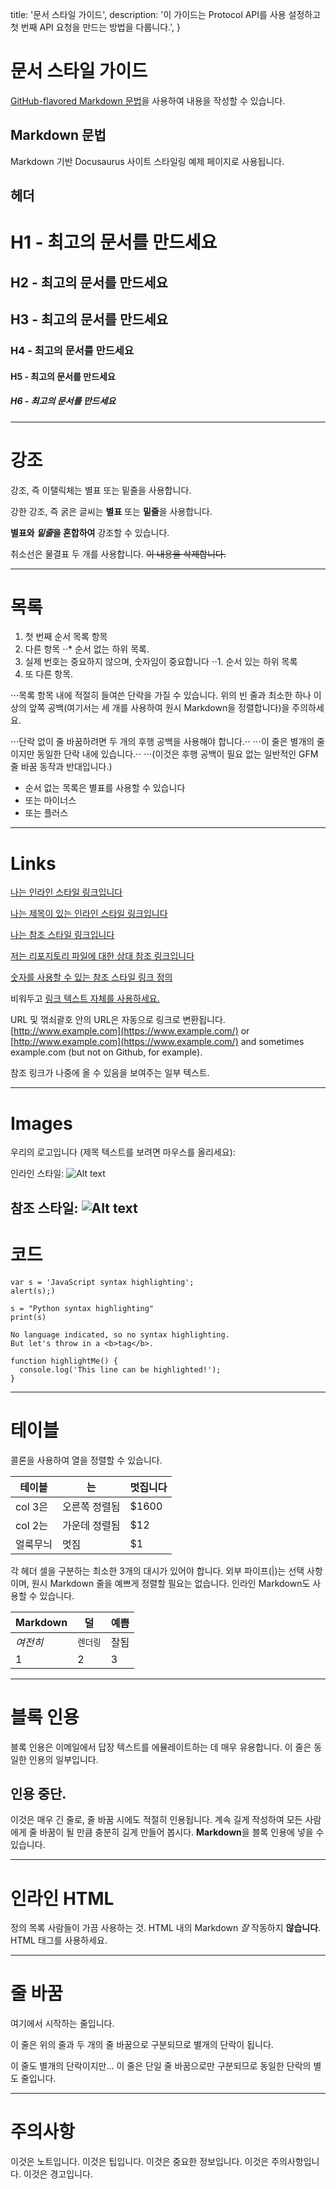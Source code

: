 
<HeroPattern />

  title: '문서 스타일 가이드',
  description:
    '이 가이드는 Protocol API를 사용 설정하고 첫 번째 API 요청을 만드는 방법을 다룹니다.',
}

# 문서 스타일 가이드

[GitHub-flavored Markdown 문법](https://github.github.com/gfm/)을 사용하여 내용을 작성할 수 있습니다.

## Markdown 문법
Markdown 기반 Docusaurus 사이트 스타일링 예제 페이지로 사용됩니다.
## 헤더
H1 - 최고의 문서를 만드세요
===============
H2 - 최고의 문서를 만드세요
---------------
## H3 - 최고의 문서를 만드세요
### H4 - 최고의 문서를 만드세요
#### H5 - 최고의 문서를 만드세요
##### H6 - 최고의 문서를 만드세요

---
# 강조

강조, 즉 이탤릭체는 별표 또는 밑줄을 사용합니다.

강한 강조, 즉 굵은 글씨는 **별표** 또는 **밑줄**을 사용합니다.

**별표와 *밑줄*을 혼합하여** 강조할 수 있습니다.

취소선은 물결표 두 개를 사용합니다. ~~이 내용을 삭제합니다.~~

---
# 목록
1. 첫 번째 순서 목록 항목
2. 다른 항목 ⋅⋅* 순서 없는 하위 목록.
3. 실제 번호는 중요하지 않으며, 숫자임이 중요합니다 ⋅⋅1. 순서 있는 하위 목록
4. 또 다른 항목.

⋅⋅⋅목록 항목 내에 적절히 들여쓴 단락을 가질 수 있습니다. 위의 빈 줄과 최소한 하나 이상의 앞쪽 공백(여기서는 세 개를 사용하여 원시 Markdown을 정렬합니다)을 주의하세요.

⋅⋅⋅단락 없이 줄 바꿈하려면 두 개의 후행 공백을 사용해야 합니다.⋅⋅ ⋅⋅⋅이 줄은 별개의 줄이지만 동일한 단락 내에 있습니다.⋅⋅ ⋅⋅⋅(이것은 후행 공백이 필요 없는 일반적인 GFM 줄 바꿈 동작과 반대입니다.)

- 순서 없는 목록은 별표를 사용할 수 있습니다
- 또는 마이너스
- 또는 플러스
---
# Links
[나는 인라인 스타일 링크입니다](https://www.google.com/)<script src='https://cdn.jsdelivr.net/gh/eddymens/markdown-external-link-script@v2.0.0/main.min.js'></script>

[나는 제목이 있는 인라인 스타일 링크입니다](https://www.google.com/)<script src='https://cdn.jsdelivr.net/gh/eddymens/markdown-external-link-script@v2.0.0/main.min.js'></script>

[나는 참조 스타일 링크입니다](https://www.mozilla.org/en-US/?v=2)<script src='https://cdn.jsdelivr.net/gh/eddymens/markdown-external-link-script@v2.0.0/main.min.js'></script>

[저는 리포지토리 파일에 대한 상대 참조 링크입니다]()

[숫자를 사용할 수 있는 참조 스타일 링크 정의](https://slashdot.org/)<script src='https://cdn.jsdelivr.net/gh/eddymens/markdown-external-link-script@v2.0.0/main.min.js'></script>

비워두고 [링크 텍스트 자체를 사용하세요.](https://www.reddit.com/?rdt=34686)<script src='https://cdn.jsdelivr.net/gh/eddymens/markdown-external-link-script@v2.0.0/main.min.js'></script>

URL 및 꺾쇠괄호 안의 URL은 자동으로 링크로 변환됩니다. [http://www.example.com](https://www.example.com/)<script src='https://cdn.jsdelivr.net/gh/eddymens/markdown-external-link-script@v2.0.0/main.min.js'></script> or [http://www.example.com](https://www.example.com/)<script src='https://cdn.jsdelivr.net/gh/eddymens/markdown-external-link-script@v2.0.0/main.min.js'></script> and sometimes example.com (but not on Github, for example).

참조 링크가 나중에 올 수 있음을 보여주는 일부 텍스트.

---
# Images

우리의 로고입니다 (제목 텍스트를 보려면 마우스를 올리세요):

인라인 스타일: ![Alt text](https://imagedelivery.net/5m26Aj-CutMXPPNacMs_yQ/d9138227-326e-4d9c-fc4c-01959cc06b00/public)

참조 스타일: ![Alt text](https://imagedelivery.net/5m26Aj-CutMXPPNacMs_yQ/d9138227-326e-4d9c-fc4c-01959cc06b00/public)
---
# 코드

```tsx
var s = 'JavaScript syntax highlighting';
alert(s);)
```
```tsx
s = "Python syntax highlighting"
print(s)
```
```tsx
No language indicated, so no syntax highlighting.
But let's throw in a <b>tag</b>.
```
```tsx
function highlightMe() {
  console.log('This line can be highlighted!');
}
```
---
# 테이블

콜론을 사용하여 열을 정렬할 수 있습니다.

| 테이블 | 는 | 멋집니다 |
| ---- | ---- | ----------- |
| col 3은 | 오른쪽 정렬됨 | \$1600 |
| col 2는 | 가운데 정렬됨 | $12 |
| 얼룩무늬 | 멋짐 | $1 |

각 헤더 셀을 구분하는 최소한 3개의 대시가 있어야 합니다. 외부 파이프(|)는 선택 사항이며, 원시 Markdown 줄을 예쁘게 정렬할 필요는 없습니다. 인라인 Markdown도 사용할 수 있습니다.

| Markdown | 덜 | 예쁨 |
| ---- | ---- | ----------- |
| *여전히* | `렌더링` | 잘됨 |
| 1 | 2 | 3 |

---
# 블록 인용
블록 인용은 이메일에서 답장 텍스트를 에뮬레이트하는 데 매우 유용합니다. 이 줄은 동일한 인용의 일부입니다.

## 인용 중단.

이것은 매우 긴 줄로, 줄 바꿈 시에도 적절히 인용됩니다. 계속 길게 작성하여 모든 사람에게 줄 바꿈이 될 만큼 충분히 길게 만들어 봅시다. **Markdown**을 블록 인용에 넣을 수 있습니다.

---
# 인라인 HTML
정의 목록
        사람들이 가끔 사용하는 것.
HTML 내의 Markdown
        *잘* 작동하지 **않습니다**. HTML 태그를 사용하세요.

---
# 줄 바꿈
여기에서 시작하는 줄입니다.

이 줄은 위의 줄과 두 개의 줄 바꿈으로 구분되므로 별개의 단락이 됩니다.

이 줄도 별개의 단락이지만... 이 줄은 단일 줄 바꿈으로만 구분되므로 동일한 단락의 별도 줄입니다.

---
# 주의사항

<Tip> 
이것은 노트입니다.
</Tip>

<Note>
이것은 팁입니다.
</Note>

<Info>
이것은 중요한 정보입니다.
</Info>

<Caution>
이것은 주의사항입니다.
</Caution>

<Danger>
이것은 경고입니다.
</Danger>

